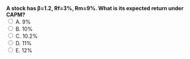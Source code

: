 ::: {.question-block}
<form onsubmit="event.preventDefault(); checkAnswer('module2_mcq_q12')" data-correct-answer="C">
<strong style="display: block;">A stock has β=1.2, Rf=3%, Rm=9%. What is its expected return under CAPM?</strong>
<label><input type="radio" name="module2_mcq_q12" value="A"> A. 9%</label><br>
<label><input type="radio" name="module2_mcq_q12" value="B"> B. 10%</label><br>
<label><input type="radio" name="module2_mcq_q12" value="C"> C. 10.2%</label><br>
<label><input type="radio" name="module2_mcq_q12" value="D"> D. 11%</label><br>
<label><input type="radio" name="module2_mcq_q12" value="E"> E. 12%</label><br>
</form>
<div id="feedback-module2_mcq_q12" class="feedback" data-status="" style="display:none;">
✅ Correct: C. E(R)=3%+1.2×(9−3)%=10.2%.
</div>
:::
